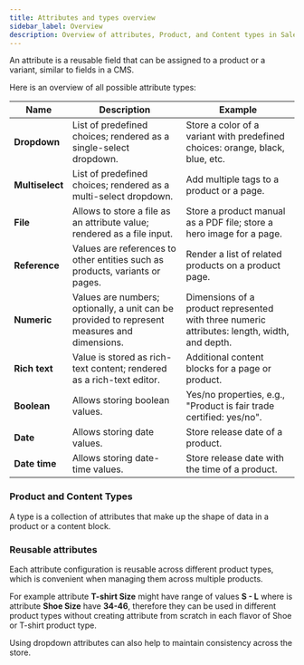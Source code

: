 ```yaml
---
title: Attributes and types overview
sidebar_label: Overview
description: Overview of attributes, Product, and Content types in Saleor.
---
```


An attribute is a reusable field that can be assigned to a product or a variant, similar to fields in a CMS.

Here is an overview of all possible attribute types:

| Name            | Description                                                                                  | Example                                                                                      |
| --------------- | -------------------------------------------------------------------------------------------- | -------------------------------------------------------------------------------------------- |
| **Dropdown**    | List of predefined choices; rendered as a single-select dropdown.                            | Store a color of a variant with predefined choices: orange, black, blue, etc.                |
| **Multiselect** | List of predefined choices; rendered as a multi-select dropdown.                             | Add multiple tags to a product or a page.                                                    |
| **File**        | Allows to store a file as an attribute value; rendered as a file input.                      | Store a product manual as a PDF file; store a hero image for a page.                         |
| **Reference**   | Values are references to other entities such as products, variants or pages.                 | Render a list of related products on a product page.                                         |
| **Numeric**     | Values are numbers; optionally, a unit can be provided to represent measures and dimensions. | Dimensions of a product represented with three numeric attributes: length, width, and depth. |
| **Rich text**   | Value is stored as rich-text content; rendered as a rich-text editor.                        | Additional content blocks for a page or product.                                             |
| **Boolean**     | Allows storing boolean values.                                                               | Yes/no properties, e.g., "Product is fair trade certified: yes/no".                          |
| **Date**        | Allows storing date values.                                                                  | Store release date of a product.                                                             |
| **Date time**   | Allows storing date-time values.                                                             | Store release date with the time of a product.                                               |

### Product and Content Types

A type is a collection of attributes that make up the shape of data in a product or a content block.

### Reusable attributes

Each attribute configuration is reusable across different product types, which is convenient when managing them across multiple products.

For example attribute **T-shirt Size** might have range of values **S - L** where is attribute **Shoe Size** have **34-46**, therefore they can be used in different product types without creating attribute from scratch in each flavor of Shoe or T-shirt product type.

Using dropdown attributes can also help to maintain consistency across the store.

